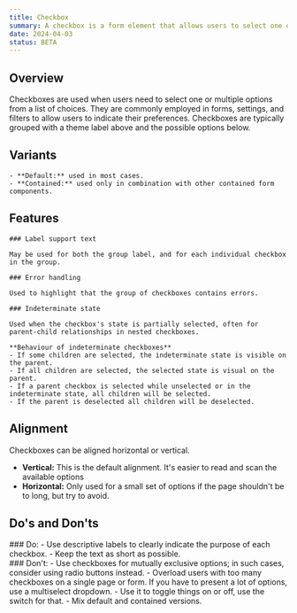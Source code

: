 ```yaml
---
title: Checkbox
summary: A checkbox is a form element that allows users to select one or multiple options from a list.
date: 2024-04-03
status: BETA
---
```


## Overview

Checkboxes are used when users need to select one or multiple options from a list of choices. They are commonly employed in forms, settings, and filters to allow users to indicate their preferences.
Checkboxes are typically grouped with a theme label above and the possible options below.


## Variants
	- **Default:** used in most cases.
	- **Contained:** used only in combination with other contained form components.

<Grid columns={2} gapInline="small">
  <Figma node="1337-5540" caption="Default variant of checkbox" />
  <Figma node="1337-5542" caption="Contained variant of checkbox" />
</Grid>


## Features

<Grid columns={2} gapInline="small">
  <div>

    ### Label support text
    
    May be used for both the group label, and for each individual checkbox in the group.
  </div>
  <Figma node="1337-6156" caption="Checkbox with an extra description for the label" />
</Grid>

<Grid columns={2} gapInline="small">
  <div>
    
    ### Error handling
    
    Used to highlight that the group of checkboxes contains errors.
  </div>
  <Figma node="1337-6177" caption="Checkbox containing errors" />
</Grid>

<Grid columns={2} gapInline="small">
  <div>
    
    ### Indeterminate state
    
    Used when the checkbox's state is partially selected, often for parent-child relationships in nested checkboxes.
    
    **Behaviour of indeterminate checkboxes**
    - If some children are selected, the indeterminate state is visible on the parent.
    - If all children are selected, the selected state is visual on the parent.
    - If a parent checkbox is selected while unselected or in the indeterminate state, all children will be selected.
    - If the parent is deselected all children will be deselected.
  </div>
  <Figma node="1337-6288" caption="Nested checkboxes with a indeterminate parent" />
</Grid>






## Alignment
Checkboxes can be aligned horizontal or vertical.

- **Vertical:** This is the default alignment. It's easier to read and scan the available options
- **Horizontal:** Only used for a small set of options if the page shouldn't be to long, but try to avoid.
	
<Grid columns={2} gapInline="small">
  <Figma node="1337-6517" caption="Vertical alignment – preferred" />
  <Figma node="1337-6580" caption="Horizontal alignment" />
</Grid>


## Do's and Don'ts

<Grid columns={2} gapInline="small">
<div>
  ### Do:
    - Use descriptive labels to clearly indicate the purpose of each checkbox.
    - Keep the text as short as possible.
</div>
<div>
  ### Don't:
    - Use checkboxes for mutually exclusive options; in such cases, consider using radio buttons instead.
    - Overload users with too many checkboxes on a single page or form. If you have to present a lot of options, use a multiselect dropdown.
    - Use it to toggle things on or off, use the switch for that.
    - Mix default and contained versions.
</div>
</Grid>
